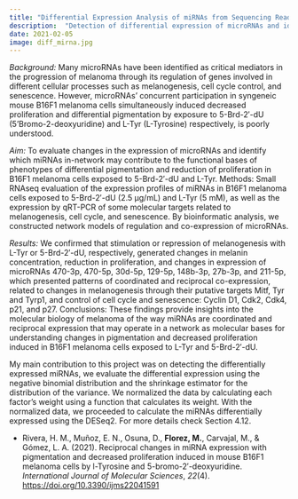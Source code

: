 ```yaml
---
title: "Differential Expression Analysis of miRNAs from Sequencing Reads"
description:  "Detection of differential expression of microRNAs and identify which miRNAs in-network may contribute to the functional bases of phenotypes of differential pigmentation and reduction of proliferation"
date: 2021-02-05
image: diff_mirna.jpg
---
```


*Background:* Many microRNAs have been identified as critical mediators in the progression of melanoma through its regulation of genes involved in different cellular processes such as melanogenesis, cell cycle control, and senescence. However, microRNAs’ concurrent participation in syngeneic mouse B16F1 melanoma cells simultaneously induced decreased proliferation and differential pigmentation by exposure to 5-Brd-2′-dU (5’Bromo-2-deoxyuridine) and L-Tyr (L-Tyrosine) respectively, is poorly understood.

*Aim:* To evaluate changes in the expression of microRNAs and identify which miRNAs in-network may contribute to the functional bases of phenotypes of differential pigmentation and reduction of proliferation in B16F1 melanoma cells exposed to 5-Brd-2′-dU and L-Tyr. Methods: Small RNAseq evaluation of the expression profiles of miRNAs in B16F1 melanoma cells exposed to 5-Brd-2′-dU (2.5 μg/mL) and L-Tyr (5 mM), as well as the expression by qRT-PCR of some molecular targets related to melanogenesis, cell cycle, and senescence. By bioinformatic analysis, we constructed network models of regulation and co-expression of microRNAs.

*Results:* We confirmed that stimulation or repression of melanogenesis with L-Tyr or 5-Brd-2′-dU, respectively, generated changes in melanin concentration, reduction in proliferation, and changes in expression of microRNAs 470-3p, 470-5p, 30d-5p, 129-5p, 148b-3p, 27b-3p, and 211-5p, which presented patterns of coordinated and reciprocal co-expression, related to changes in melanogenesis through their putative targets Mitf, Tyr and Tyrp1, and control of cell cycle and senescence: Cyclin D1, Cdk2, Cdk4, p21, and p27. Conclusions: These findings provide insights into the molecular biology of melanoma of the way miRNAs are coordinated and reciprocal expression that may operate in a network as molecular bases for understanding changes in pigmentation and decreased proliferation induced in B16F1 melanoma cells exposed to L-Tyr and 5-Brd-2′-dU.

My main contribution to this project was on detecting the differentially expressed miRNAs, we evaluate the differential expression using the negative binomial distribution and the shrinkage estimator for the distribution of the variance. We normalized the data by calculating each factor’s weight using a function that calculates its weight. With the normalized data, we proceeded to calculate the miRNAs differentially expressed using the DESeq2. For more details check Section 4.12.

-   Rivera, H. M., Muñoz, E. N., Osuna, D., **Florez, M.**, Carvajal, M., & Gómez, L. A. (2021). Reciprocal changes in miRNA expression with pigmentation and decreased proliferation induced in mouse B16F1 melanoma cells by l-Tyrosine and 5-bromo-2′-deoxyuridine. *International Journal of Molecular Sciences*, *22*(4). <https://doi.org/10.3390/ijms22041591>
